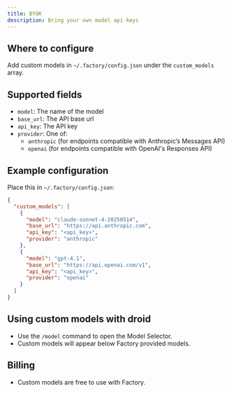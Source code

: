 ```yaml
---
title: BYOK
description: Bring your own model api keys
---
```


## Where to configure
Add custom models in `~/.factory/config.json` under the `custom_models` array.

## Supported fields
- `model`: The name of the model
- `base_url`: The API base url
- `api_key`: The API key
- `provider`: One of:
  - `anthropic` (for endpoints compatible with Anthropic’s Messages API)
  - `openai` (for endpoints compatible with OpenAI's Responses API)

## Example configuration
Place this in `~/.factory/config.json`:

```json
{
  "custom_models": [
    {
      "model": "claude-sonnet-4-20250514",
      "base_url": "https://api.anthropic.com",
      "api_key": "<api_key>",
      "provider": "anthropic"
    },
    {
      "model": "gpt-4.1",
      "base_url": "https://api.openai.com/v1",
      "api_key": "<api_key>",
      "provider": "openai"
    }
  ]
}
```

## Using custom models with droid
- Use the `/model` command to open the Model Selector.
- Custom models will appear below Factory provided models.

## Billing
- Custom models are free to use with Factory.


